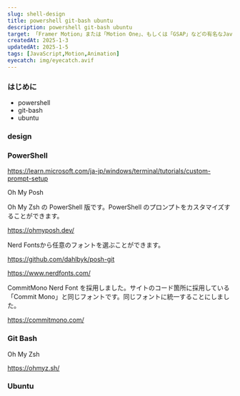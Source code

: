 ```yaml
---
slug: shell-design
title: powershell git-bash ubuntu
description: powershell git-bash ubuntu
target: 「Framer Motion」または「Motion One」、もしくは「GSAP」などの有名なJavaScriptアニメーションライブラリーの使用経験がある方を対象としています。
createdAt: 2025-1-3
updatedAt: 2025-1-5
tags: [JavaScript,Motion,Animation]
eyecatch: img/eyecatch.avif
---
```


### はじめに

- powershell
- git-bash
- ubuntu

### design



### PowerShell

https://learn.microsoft.com/ja-jp/windows/terminal/tutorials/custom-prompt-setup

Oh My Posh

Oh My Zsh の PowerShell 版です。PowerShell のプロンプトをカスタマイズすることができます。

https://ohmyposh.dev/

Nerd Fontsから任意のフォントを選ぶことができます。

https://github.com/dahlbyk/posh-git



https://www.nerdfonts.com/

CommitMono Nerd Font を採用しました。サイトのコード箇所に採用している「Commit Mono」と同じフォントです。同じフォントに統一することにしました。

https://commitmono.com/

### Git Bash

Oh My Zsh

https://ohmyz.sh/


### Ubuntu

